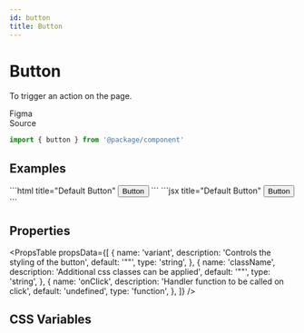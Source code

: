 ```yaml
---
id: button
title: Button
---
```



# Button

<p class="markdown-subheading">To trigger an action on the page.</p>

<div class="button-group margin-bottom--lg">
  <Link
    className="button button--secondary display-flex"
    to="https://github.com/your-org/documentation"
  >
    <div class="icon-xs margin-right--sm">
      <FigmaIcon />
    </div>
    Figma
  </Link>
  <Link
    className="button button--secondary display-flex"
    to="https://github.com/your-org/documentation"
  >
    <div class="icon-xs margin-right--sm">
      <GithubIcon />
    </div>
    Source
  </Link>
</div>

```jsx title="Import"
import { button } from '@package/component'
```

## Examples

<Tabs>
  <TabItem value="lit" label="Lit" default>
    ```html title="Default Button"
    <button>Button</button>
    ```
  </TabItem>
  <TabItem value="react" label="React">
    ```jsx title="Default Button"
    <Button>Button</Button>
    ```
  </TabItem>
</Tabs>

## Properties

<PropsTable
  propsData={[
    {
      name: 'variant',
      description: 'Controls the styling of the button',
      default: '""',
      type: 'string',
    },
    {
      name: 'className',
      description: 'Additional css classes can be applied',
      default: '""',
      type: 'string',
    },
    {
      name: 'onClick',
      description: 'Handler function to be called on click',
      default: 'undefined',
      type: 'function',
    },
  ]}
/>

## CSS Variables

<CSSVariablesTable componentName="button" />
